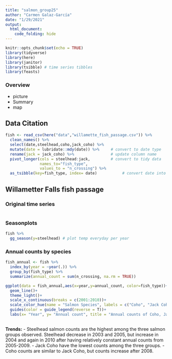 ```yaml
---
title: "salmon_group25"
author: "Carmen Galaz-García"
date: "1/29/2021"
output: 
  html_document:
    code_folding: hide
---
```


```r
knitr::opts_chunk$set(echo = TRUE)
library(tidyverse)
library(here)
library(janitor)
library(tsibble) # time series tibbles
library(feasts)
```

### Overview

- picture
- Summary
- map

## Data Citation

```r
fish <- read_csv(here("data","willamette_fish_passage.csv")) %>% 
  clean_names() %>% 
  select(date,steelhead,coho,jack_coho) %>% 
  mutate(date = lubridate::mdy(date)) %>%     # convert to date type
  rename(jack = jack_coho) %>%                # update column name
  pivot_longer(cols = steelhead:jack,         # convert to tidy data
               names_to="fish_type", 
               values_to = "n_crossing") %>% 
  as_tsibble(key=fish_type, index= date)           # convert date into tsibble
```


## Willametter Falls fish passage {.tabset}


### Original time series
```r

```

### Seasonplots
```r



fish %>% 
  gg_season(y=steelhead) # plot temp everyday per year
```

### Annual counts by species
```r
fish_annual <- fish %>% 
  index_by(year = ~year(.)) %>% 
  group_by(fish_type) %>% 
  summarize(annual_count = sum(n_crossing, na.rm = TRUE))

ggplot(data = fish_annual,aes(x=year,y=annual_count, color=fish_type))+
  geom_line()+
  theme_light()+
  scale_x_continuous(breaks = c(2001:2010))+
  scale_color_hue(name = "Salmon Species", labels = c("Coho", "Jack Coho", "Steelhead"))+
  guides(color = guide_legend(reverse = T))+
  labs(x= "Year", y= "Annual count", title = "Annual counts of Coho, Jack Coho, and Steelhead fish", subtitle = "surveyed from 2001-2010")
  
```
**Trends:** 
- Steelhead salmon counts are the highest among the three salmon groups observed. Steelhead decrease in 2003 and 2005, but increase in 2004 and again in 2010 after having relatively constant annual counts from 2005-2009. 
- Jack Coho have the lowest counts among the three groups.
- Coho counts are similar to Jack Coho, but counts increase after 2008. 
